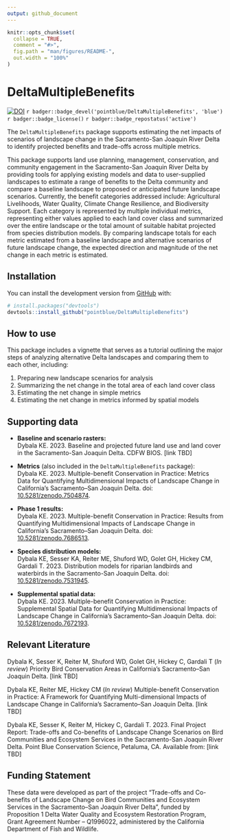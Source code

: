 ```yaml
---
output: github_document
---
```


<!-- README.md is generated from README.Rmd. Please edit that file -->

```r
knitr::opts_chunk$set(
  collapse = TRUE,
  comment = "#>",
  fig.path = "man/figures/README-",
  out.width = "100%"
)
```

<!-- <img src="man/figures/PB_logo_RGB_Full_Color_cs.jpg" align="left" alt="" width="180" /><br><br> -->

# DeltaMultipleBenefits

<!-- badges: start -->
[![DOI](https://zenodo.org/badge/380353580.svg)](https://zenodo.org/badge/latestdoi/380353580)
`r badger::badge_devel('pointblue/DeltaMultipleBenefits', 'blue')` 
`r badger::badge_license()`
`r badger::badge_repostatus('active')`
<!-- badges: end -->

The `DeltaMultipleBenefits` package supports estimating the net impacts of scenarios of landscape change in the Sacramento-San Joaquin River Delta to identify projected benefits and trade-offs across multiple metrics.

This package supports land use planning, management, conservation, and community engagement in the Sacramento-San Joaquin River Delta by providing tools for applying existing models and data to user-supplied landscapes to estimate a range of benefits to the Delta community and compare a baseline landscape to proposed or anticipated future landscape scenarios. Currently, the benefit categories addressed include: Agricultural Livelihoods, Water Quality, Climate Change Resilience, and Biodiversity Support. Each category is represented by multiple individual metrics, representing either values applied to each land cover class and summarized over the entire landscape or the total amount of suitable habitat projected from species distribution models. By comparing landscape totals for each metric estimated from a baseline landscape and alternative scenarios of future landscape change, the expected direction and magnitude of the net change in each metric is estimated. 

## Installation

<!--You can install the released version of DeltaMultipleBenefits from [CRAN](https://CRAN.R-project.org) with:

``` r
install.packages("DeltaMultipleBenefits")
```

And the development version from [GitHub](https://github.com/) with:-->

You can install the development version from [GitHub](https://github.com/) with:

``` r
# install.packages("devtools")
devtools::install_github("pointblue/DeltaMultipleBenefits")
```
## How to use

This package includes a vignette that serves as a tutorial outlining the major steps of analyzing alternative Delta landscapes and comparing them to each other, including:  

1. Preparing new landscape scenarios for analysis 
2. Summarizing the net change in the total area of each land cover class
3. Estimating the net change in simple metrics  
4. Estimating the net change in metrics informed by spatial models  

## Supporting data

* **Baseline and scenario rasters:**  
Dybala KE. 2023. Baseline and projected future land use and land cover in the Sacramento-San Joaquin Delta. CDFW BIOS. [link TBD]

* **Metrics** (also included in the `DeltaMultipleBenefits` package):  
Dybala KE. 2023. Multiple-benefit Conservation in Practice: Metrics Data for Quantifying Multidimensional Impacts of Landscape Change in California’s Sacramento–San Joaquin Delta. doi: [10.5281/zenodo.7504874](https://doi.org/10.5281/zenodo.7504874).

* **Phase 1 results:**  
Dybala KE. 2023. Multiple-benefit Conservation in Practice: Results from Quantifying Multidimensional Impacts of Landscape Change in California’s Sacramento–San Joaquin Delta. doi: [10.5281/zenodo.7686513](https://doi.org/10.5281/zenodo.7686513).

* **Species distribution models:**  
Dybala KE, Sesser KA, Reiter ME, Shuford WD, Golet GH, Hickey CM, Gardali T. 2023. Distribution models for riparian landbirds and waterbirds in the Sacramento-San Joaquin Delta. doi: [10.5281/zenodo.7531945](https://doi.org/10.5281/zenodo.7531945).

* **Supplemental spatial data:**  
Dybala KE. 2023. Multiple-benefit Conservation in Practice: Supplemental Spatial Data for Quantifying Multidimensional Impacts of Landscape Change in California’s Sacramento–San Joaquin Delta. doi: [10.5281/zenodo.7672193](https://doi.org/10.5281/zenodo.7672193).

## Relevant Literature

Dybala K, Sesser K, Reiter M, Shuford WD, Golet GH, Hickey C, Gardali T (*In review*) Priority Bird Conservation Areas in California’s Sacramento–San Joaquin Delta. [link TBD]

Dybala KE, Reiter ME, Hickey CM (*In review*) Multiple-benefit Conservation in Practice: A Framework for Quantifying Multi-dimensional Impacts of Landscape Change in California’s Sacramento–San Joaquin Delta. [link TBD]

Dybala KE, Sesser K, Reiter M, Hickey C, Gardali T. 2023. Final Project Report: Trade-offs and Co-benefits of Landscape Change Scenarios on Bird Communities and Ecosystem Services in the Sacramento-San Joaquin River Delta. Point Blue Conservation Science, Petaluma, CA. Available from: [link TBD]

## Funding Statement

These data were developed as part of the project "Trade-offs and Co-benefits of Landscape Change on Bird Communities and Ecosystem Services in the Sacramento–San Joaquin River Delta", funded by Proposition 1 Delta Water Quality and Ecosystem Restoration Program, Grant Agreement Number – Q1996022, administered by the California Department of Fish and Wildlife.
